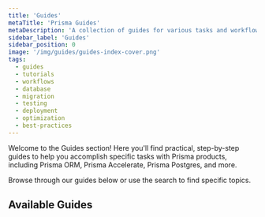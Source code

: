 ```yaml
---
title: 'Guides'
metaTitle: 'Prisma Guides'
metaDescription: 'A collection of guides for various tasks and workflows.'
sidebar_label: 'Guides'
sidebar_position: 0
image: '/img/guides/guides-index-cover.png'
tags:
  - guides
  - tutorials
  - workflows
  - database
  - migration
  - testing
  - deployment
  - optimization
  - best-practices
---
```


Welcome to the Guides section! Here you'll find practical, step-by-step guides to help you accomplish specific tasks with Prisma products, including Prisma ORM, Prisma Accelerate, Prisma Postgres, and more.

Browse through our guides below or use the search to find specific topics.

## Available Guides

<DocCardList />

